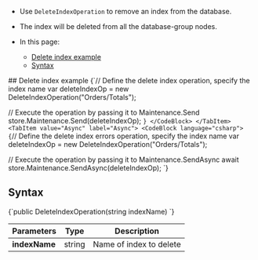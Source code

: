
<Admonition type="note" title="">

* Use `DeleteIndexOperation` to remove an index from the database.

* The index will be deleted from all the database-group nodes.

* In this page:
    * [Delete index example](../../../../client-api/operations/maintenance/indexes/delete-index.mdx#delete-index-example)
    * [Syntax](../../../../client-api/operations/maintenance/indexes/delete-index.mdx#syntax)

</Admonition>
## Delete index example

<Tabs groupId='languageSyntax'>
<TabItem value="Sync" label="Sync">
<CodeBlock language="csharp">
{`// Define the delete index operation, specify the index name
var deleteIndexOp = new DeleteIndexOperation("Orders/Totals");

// Execute the operation by passing it to Maintenance.Send
store.Maintenance.Send(deleteIndexOp);
`}
</CodeBlock>
</TabItem>
<TabItem value="Async" label="Async">
<CodeBlock language="csharp">
{`// Define the delete index errors operation, specify the index name
var deleteIndexOp = new DeleteIndexOperation("Orders/Totals");
                
// Execute the operation by passing it to Maintenance.SendAsync
await store.Maintenance.SendAsync(deleteIndexOp);
`}
</CodeBlock>
</TabItem>
</Tabs>



## Syntax

<TabItem value="syntax" label="syntax">
<CodeBlock language="csharp">
{`public DeleteIndexOperation(string indexName)
`}
</CodeBlock>
</TabItem>

| Parameters    | Type | Description |
|- | - | - |
| __indexName__ | string | Name of index to delete |




